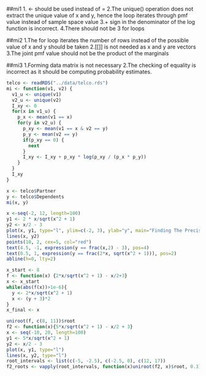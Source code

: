 ##mi1
1. <- should be used instead of =
2.The unique() operation does not extract the unique value of x and y, hence the loop iterates through pmf value instead of sample space value
3.+ sign in the denominator of the log function is incorrect.
4.There should not be 3 for loops

##mi2
1.The for loop iterates the number of rows instead of the possible value of x and y should be taken
2.[[]] is not needed as x and y are vectors
3.The joint pmf value should not be the product of the marginals

##mi3
1.Forming data matrix is not necessary
2.The checking of equality is incorrect as it should be computing probability estimates.

```{r echo=FALSE}
telco <- readRDS("../data/telco.rds")
mi <- function(v1, v2) {
  v1_u <- unique(v1)
  v2_u <- unique(v2)
  I_xy <- 0
  for(x in v1_u) {
    p_x <- mean(v1 == x)
    for(y in v2_u) {
      p_xy <- mean(v1 == x & v2 == y)
      p_y <- mean(v2 == y)
      if(p_xy == 0) {
        next
      }
      I_xy <- I_xy + p_xy * log(p_xy / (p_x * p_y))
    }
  }
  I_xy
}
```
```{r}
x <- telco$Partner
y <- telco$Dependents
mi(x, y)
```

```{r echo=FALSE}
x <-seq(-2, 12, length=100)
y1 <- 2 * x/sqrt(x^2 + 1)
y2 <- x/2 - 3
plot(x, y1, type="l", ylim=c(-2, 3), ylab="y", main="Finding The Precise Root")
lines(x, y2)
points(10, 2, cex=5, col="red")
text(4.5, -1, expression(y == frac(x,2) - 3), pos=4)
text(0.5, 1, expression(y == frac(2*x, sqrt(x^2 + 1))), pos=2)
abline(h=0, lty=2)
```

```{r echo=FALSE}
x_start <- 8
f <- function(x) {2*x/sqrt(x^2 + 1) - x/2+3}
x <- x_start
while(abs(f(x))>1e-6){
  y <- 2*x/sqrt(x^2 + 1)
  x <- (y + 3)*2
}
x_final <- x
```

```{r}
uniroot(f, c(8, 11))$root
f2 <- function(x){5*x/sqrt(x^2 + 1) - x/2 + 3}
x <- seq(-10, 20, length=100)
y1 <- 5*x/sqrt(x^2 + 1)
y2 <- x/2 - 3
plot(x, y1, type="l")
lines(x, y2, type="l")
root_intervals <- list(c(-5, -2.5), c(-2.5, 0), c(12, 17))
f2_roots <- vapply(root_intervals, function(x)uniroot(f2, x)$root, 0.3)
```